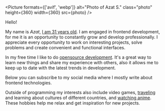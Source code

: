 

<Picture
  formats={['avif', 'webp']}
  alt="Photo of Azat S."
  class="photo"
  height={360}
  width={360}
  src={photo}
/>

Hello!

My name is <i itemtype="https://schema.org/Person" itemprop="name" itemscope>Azat</i>, [I am 31 years old](./timeline). I am engaged in frontend development, for me it is an opportunity to constantly grow and develop professionally. I appreciate every opportunity to work on interesting projects, solve problems and create convenient and functional interfaces.

In my free time I like to do [opensource development](./projects). It's a great way to learn new things and share my experience with others, also it allows me to keep up to date with the latest trends in development.

Below you can subscribe to my social media where I mostly write about frontend technologies.

Outside of programming my interests also include video games, [traveling](./travel-map) and learning about cultures of different countries, and [watching anime](./anime). These hobbies help me relax and get inspiration for new projects.
